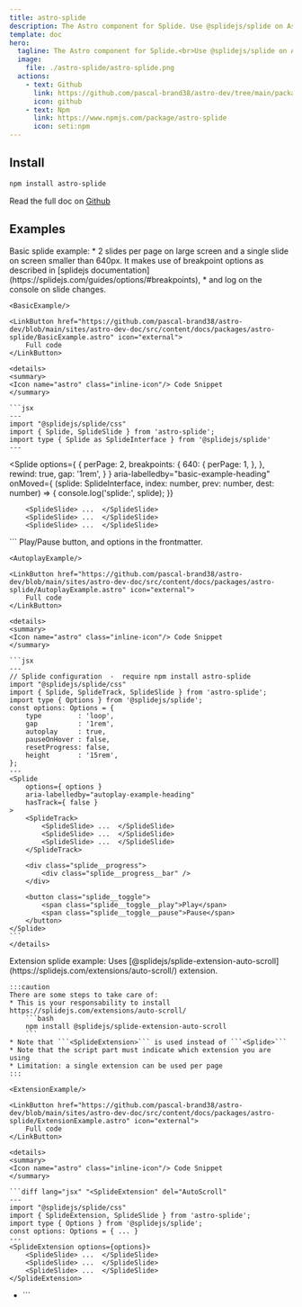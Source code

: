 ```yaml
---
title: astro-splide
description: The Astro component for Splide. Use @splidejs/splide on Astro
template: doc
hero:
  tagline: The Astro component for Splide.<br>Use @splidejs/splide on Astro.
  image:
    file: ./astro-splide/astro-splide.png
  actions:
    - text: Github
      link: https://github.com/pascal-brand38/astro-dev/tree/main/packages/astro-splide#readme
      icon: github
    - text: Npm
      link: https://www.npmjs.com/package/astro-splide
      icon: seti:npm
---
```




## Install

```bash
npm install astro-splide
```

Read the full doc on
[Github](https://github.com/pascal-brand38/astro-dev/tree/main/packages/astro-splide#readme)


## Examples

<Card title="Basic Example" icon="pencil">
	Basic splide example:
	* 2 slides per page on large screen and a single
	slide on screen smaller than 640px. It makes use of breakpoint options as
	described in [splidejs documentation](https://splidejs.com/guides/options/#breakpoints),
	* and log on the console on slide changes.

	<BasicExample/>

	<LinkButton href="https://github.com/pascal-brand38/astro-dev/blob/main/sites/astro-dev-doc/src/content/docs/packages/astro-splide/BasicExample.astro" icon="external">
		Full code
	</LinkButton>

	<details>
	<summary>
	<Icon name="astro" class="inline-icon"/> Code Snippet
	</summary>

	```jsx
	---
	import "@splidejs/splide/css"
	import { Splide, SplideSlide } from 'astro-splide';
	import type { Splide as SplideInterface } from '@splidejs/splide'
	---
  <Splide
		options={ {
			perPage: 2,
			breakpoints: {
				640: {
					perPage: 1,
				},
			},
			rewind: true,
			gap: '1rem',
		} }
    aria-labelledby="basic-example-heading"
    onMoved={ (splide: SplideInterface, index: number, prev: number, dest: number) => {
      console.log('splide:', splide);
    }}
  >
		<SplideSlide> ...  </SplideSlide>
		<SplideSlide> ...  </SplideSlide>
		<SplideSlide> ...  </SplideSlide>
  </Splide>
	```
	</details>
</Card>

<Card title="Autoplay Example" icon="pencil">
	Play/Pause button, and options in the frontmatter.

	<AutoplayExample/>

	<LinkButton href="https://github.com/pascal-brand38/astro-dev/blob/main/sites/astro-dev-doc/src/content/docs/packages/astro-splide/AutoplayExample.astro" icon="external">
		Full code
	</LinkButton>

	<details>
	<summary>
	<Icon name="astro" class="inline-icon"/> Code Snippet
	</summary>

	```jsx
	---
	// Splide configuration  -  require npm install astro-splide
	import "@splidejs/splide/css"
	import { Splide, SplideTrack, SplideSlide } from 'astro-splide';
	import type { Options } from '@splidejs/splide';
	const options: Options = {
		type         : 'loop',
		gap          : '1rem',
		autoplay     : true,
		pauseOnHover : false,
		resetProgress: false,
		height       : '15rem',
	};
	---
	<Splide
		options={ options }
		aria-labelledby="autoplay-example-heading"
		hasTrack={ false }
	>
		<SplideTrack>
			<SplideSlide> ...  </SplideSlide>
			<SplideSlide> ...  </SplideSlide>
			<SplideSlide> ...  </SplideSlide>
		</SplideTrack>

		<div class="splide__progress">
			<div class="splide__progress__bar" />
		</div>

		<button class="splide__toggle">
			<span class="splide__toggle__play">Play</span>
			<span class="splide__toggle__pause">Pause</span>
		</button>
	</Splide>
	```
	</details>
</Card>


<Card title="Extension Example" icon="pencil">
	Extension splide example: Uses
	[@splidejs/splide-extension-auto-scroll](https://splidejs.com/extensions/auto-scroll/)
	extension.

	:::caution
	There are some steps to take care of:
	* This is your responsability to install https://splidejs.com/extensions/auto-scroll/
		```bash
		npm install @splidejs/splide-extension-auto-scroll
		```
	* Note that ```<SplideExtension>``` is used instead of ```<Splide>```
	* Note that the script part must indicate which extension you are using
	* Limitation: a single extension can be used per page
	:::

	<ExtensionExample/>

	<LinkButton href="https://github.com/pascal-brand38/astro-dev/blob/main/sites/astro-dev-doc/src/content/docs/packages/astro-splide/ExtensionExample.astro" icon="external">
		Full code
	</LinkButton>

	<details>
	<summary>
	<Icon name="astro" class="inline-icon"/> Code Snippet
	</summary>

	```diff lang="jsx" "<SplideExtension" del="AutoScroll"
	---
	import "@splidejs/splide/css"
	import { SplideExtension, SplideSlide } from 'astro-splide';
	import type { Options } from '@splidejs/splide';
	const options: Options = { ... }
	---
	<SplideExtension options={options}>
		<SplideSlide> ...  </SplideSlide>
		<SplideSlide> ...  </SplideSlide>
		<SplideSlide> ...  </SplideSlide>
	</SplideExtension>

+	<script>
+		import { AutoScroll } from '@splidejs/splide-extension-auto-scroll';
+		import { initSplideExtension } from "astro-splide/js/splideExtensionUtils"
+		initSplideExtension({AutoScroll})
+	</script>
	```
	</details>
</Card>

